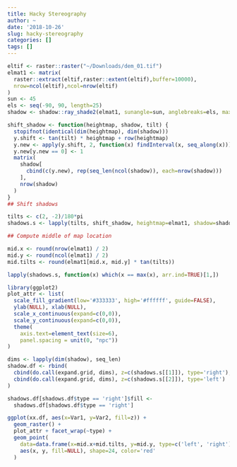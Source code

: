 ```yaml
---
title: Hacky Stereography
author: ~
date: '2018-10-26'
slug: hacky-stereography
categories: []
tags: []
---
```


```r
eltif <- raster::raster("~/Downloads/dem_01.tif")
elmat1 <- matrix(
  raster::extract(eltif,raster::extent(eltif),buffer=10000),
  nrow=ncol(eltif),ncol=nrow(eltif)
)
sun <- 45
els <- seq(-90, 90, length=25)
shadow <- shadow::ray_shade2(elmat1, sunangle=sun, anglebreaks=els, maxsearch=100)

shift_shadow <- function(heightmap, shadow, tilt) {
  stopifnot(identical(dim(heightmap), dim(shadow)))
  y.shift <- tan(tilt) * heightmap + row(heightmap)
  y.new <- apply(y.shift, 2, function(x) findInterval(x, seq_along(x)))
  y.new[y.new == 0] <- 1
  matrix(
    shadow[
      cbind(c(y.new), rep(seq_len(ncol(shadow)), each=nrow(shadow)))
    ],
    nrow(shadow)
  )
}
## Shift shadows

tilts <- c(2, -2)/180*pi
shadows.s <- lapply(tilts, shift_shadow, heightmap=elmat1, shadow=shadow)

## Compute middle of map location

mid.x <- round(nrow(elmat1) / 2)
mid.y <- round(ncol(elmat1) / 2)
mid.tilts <- round(elmat1[mid.x, mid.y] * tan(tilts))

lapply(shadows.s, function(x) which(x == max(x), arr.ind=TRUE)[1,])

library(ggplot2)
plot_attr <- list(
  scale_fill_gradient(low='#333333', high='#ffffff', guide=FALSE),
  ylab(NULL), xlab(NULL),
  scale_x_continuous(expand=c(0,0)),
  scale_y_continuous(expand=c(0,0)),
  theme(
    axis.text=element_text(size=6),
    panel.spacing = unit(0, "npc"))
)

dims <- lapply(dim(shadow), seq_len)
shadow.df <- rbind(
  cbind(do.call(expand.grid, dims), z=c(shadows.s[[1]]), type='right'),
  cbind(do.call(expand.grid, dims), z=c(shadows.s[[2]]), type='left')
)

shadows.df[shadows.df$type == 'right']$fill <- 
  shadows.df[shadows.df$type == 'right']

ggplot(xx.df, aes(x=Var1, y=Var2, fill=z)) +
  geom_raster() +
  plot_attr + facet_wrap(~type) +
  geom_point(
    data=data.frame(x=mid.x+mid.tilts, y=mid.y, type=c('left', 'right')),
    aes(x, y, fill=NULL), shape=24, color='red'
  )



```
